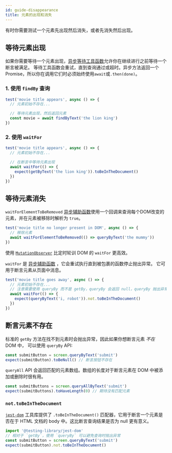 ```yaml
---
id: guide-disappearance
title: 元素的出现和消失
---
```


有时你需要测试一个元素先出现然后消失，或者先消失然后出现。

## 等待元素出现

如果你需要等待一个元素出现，[异步等待工具函数][async-api]允许你在继续进行之前等待一个断言被满足。
等待工具函数会重试，直到查询通过或超时。异步方法返回一个Promise，所以你在调用它们时必须始终使用`await`或`.then(done)`。

### 1. 使用 `findBy` 查询

```jsx
test('movie title appears', async () => {
  // 元素初始不存在...

  // 等待元素出现，然后返回元素
  const movie = await findByText('the lion king')
})
```

### 2. 使用 `waitFor`

```jsx
test('movie title appears', async () => {
  // 元素初始不存在...

  // 在断言中等待元素出现
  await waitFor(() => {
    expect(getByText('the lion king')).toBeInTheDocument()
  })
})
```

## 等待元素消失

`waitForElementToBeRemoved` [异步辅助函数][async-api]使用一个回调来查询每个DOM改变的元素，并在元素被移除时解析为 `true`。

```jsx
test('movie title no longer present in DOM', async () => {
  // 移除元素
  await waitForElementToBeRemoved(() => queryByText('the mummy'))
})
```

使用
[`MutationObserver`](https://developer.mozilla.org/en-US/docs/Web/API/MutationObserver)
比定时轮训 DOM 的 `waitFor` 更高效。

`waitFor` 是 [异步辅助函数][async-api] ，它会重试执行直到被包裹的函数停止抛出异常。
它可用于断言元素从页面中消息。

```jsx
test('movie title goes away', async () => {
  // 元素初始不存在...
  // 注意需要使用 queryBy 而不是 getBy，queryBy 会返回 null，queryBy 抛出异常
  await waitFor(() => {
    expect(queryByText('i, robot')).not.toBeInTheDocument()
  })
})
```

## 断言元素不存在

标准的 `getBy` 方法在找不到元素时会抛出异常，因此如果你想断言元素 _不在_ DOM 中，
可以使用 `queryBy` API:

```javascript
const submitButton = screen.queryByText('submit')
expect(submitButton).toBeNull() // 断言按钮不存在
```

`queryAll` API 会返回匹配的元素数组。数组的长度对于断言元素在 DOM 中被添加或删除时很有用。

```javascript
const submitButtons = screen.queryAllByText('submit')
expect(submitButtons).toHaveLength(0) // 期待没有匹配元素
```

### `not.toBeInTheDocument`

[`jest-dom`](ecosystem-jest-dom.mdx) 工具库提供了
`.toBeInTheDocument()` 匹配器，它用于断言一个元素是否在于 HTML 文档的 body 中。这比断言查询结果是否为 null 更有意义。

```javascript
import '@testing-library/jest-dom'
// 相对于 `getBy`，使用 `queryBy` 可以避免查询时抛出异常
const submitButton = screen.queryByText('submit')
expect(submitButton).not.toBeInTheDocument()
```

[async-api]: dom-testing-library/api-async.mdx
